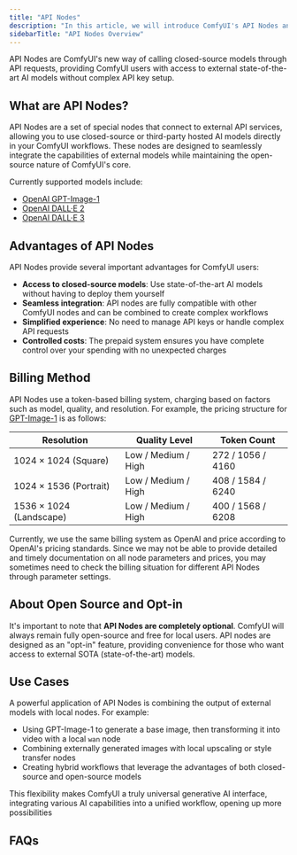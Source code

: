 ```yaml
---
title: "API Nodes"
description: "In this article, we will introduce ComfyUI's API Nodes and related information."
sidebarTitle: "API Nodes Overview"
---
```



API Nodes are ComfyUI's new way of calling closed-source models through API requests, providing ComfyUI users with access to external state-of-the-art AI models without complex API key setup.

## What are API Nodes?

API Nodes are a set of special nodes that connect to external API services, allowing you to use closed-source or third-party hosted AI models directly in your ComfyUI workflows. These nodes are designed to seamlessly integrate the capabilities of external models while maintaining the open-source nature of ComfyUI's core.

Currently supported models include:
- [OpenAI GPT-Image-1](/tutorials/api-nodes/openai/gpt-image-1)
- [OpenAI DALL·E 2](/tutorials/api-nodes/openai/dall-e-2)
- [OpenAI DALL·E 3](/tutorials/api-nodes/openai/dall-e-3)

<Requirements/>

## Advantages of API Nodes

API Nodes provide several important advantages for ComfyUI users:

- **Access to closed-source models**: Use state-of-the-art AI models without having to deploy them yourself
- **Seamless integration**: API nodes are fully compatible with other ComfyUI nodes and can be combined to create complex workflows
- **Simplified experience**: No need to manage API keys or handle complex API requests
- **Controlled costs**: The prepaid system ensures you have complete control over your spending with no unexpected charges


## Billing Method

API Nodes use a token-based billing system, charging based on factors such as model, quality, and resolution. For example, the pricing structure for [GPT-Image-1](/zh-CN/tutorials/api-nodes/openai/gpt-image-1) is as follows:

| Resolution | Quality Level | Token Count |
| --- | --- | --- |
| 1024 × 1024 (Square) | Low / Medium / High | 272 / 1056 / 4160 |
| 1024 × 1536 (Portrait) | Low / Medium / High | 408 / 1584 / 6240 |
| 1536 × 1024 (Landscape) | Low / Medium / High | 400 / 1568 / 6208 |

Currently, we use the same billing system as OpenAI and price according to OpenAI's pricing standards. Since we may not be able to provide detailed and timely documentation on all node parameters and prices, you may sometimes need to check the billing situation for different API Nodes through parameter settings.

## About Open Source and Opt-in

It's important to note that **API Nodes are completely optional**. ComfyUI will always remain fully open-source and free for local users. API nodes are designed as an "opt-in" feature, providing convenience for those who want access to external SOTA (state-of-the-art) models.

## Use Cases

A powerful application of API Nodes is combining the output of external models with local nodes. For example:

- Using GPT-Image-1 to generate a base image, then transforming it into video with a local `wan` node
- Combining externally generated images with local upscaling or style transfer nodes
- Creating hybrid workflows that leverage the advantages of both closed-source and open-source models

This flexibility makes ComfyUI a truly universal generative AI interface, integrating various AI capabilities into a unified workflow, opening up more possibilities

## FAQs

<Faq/>